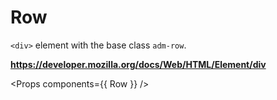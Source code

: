 <!-- Packages -->

<!-- Components -->

<!-- Metadata -->
<Meta title='Molecules/Row' component={Row} />

# Row

`<div>` element with the base class `adm-row`.

**https://developer.mozilla.org/docs/Web/HTML/Element/div**

<Props components={{ Row }} />
